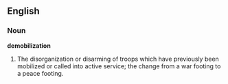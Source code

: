 ==English==

===Noun===

'''demobilization'''

#The disorganization or disarming of troops which have previously been mobilized or called into active service; the change from a war footing to a peace footing.
